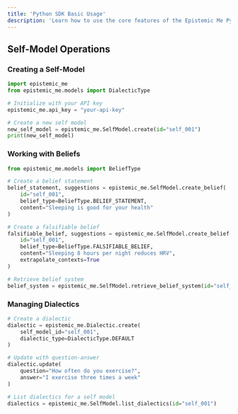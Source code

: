 ```yaml
---
title: 'Python SDK Basic Usage'
description: 'Learn how to use the core features of the Epistemic Me Python SDK'
---
```


## Self-Model Operations

### Creating a Self-Model
```python
import epistemic_me
from epistemic_me.models import DialecticType

# Initialize with your API key
epistemic_me.api_key = "your-api-key"

# Create a new self model
new_self_model = epistemic_me.SelfModel.create(id="self_001")
print(new_self_model)
```

### Working with Beliefs

```python
from epistemic_me.models import BeliefType

# Create a belief statement
belief_statement, suggestions = epistemic_me.SelfModel.create_belief(
    id="self_001",
    belief_type=BeliefType.BELIEF_STATEMENT,
    content="Sleeping is good for your health"
)

# Create a falsifiable belief
falsifiable_belief, suggestions = epistemic_me.SelfModel.create_belief(
    id="self_001",
    belief_type=BeliefType.FALSIFIABLE_BELIEF,
    content="Sleeping 8 hours per night reduces HRV",
    extrapolate_contexts=True
)

# Retrieve belief system
belief_system = epistemic_me.SelfModel.retrieve_belief_system(id="self_001")
```

### Managing Dialectics

```python
# Create a dialectic
dialectic = epistemic_me.Dialectic.create(
    self_model_id="self_001",
    dialectic_type=DialecticType.DEFAULT
)

# Update with question-answer
dialectic.update(
    question="How often do you exercise?",
    answer="I exercise three times a week"
)

# List dialectics for a self model
dialectics = epistemic_me.SelfModel.list_dialectics(id="self_001")
```